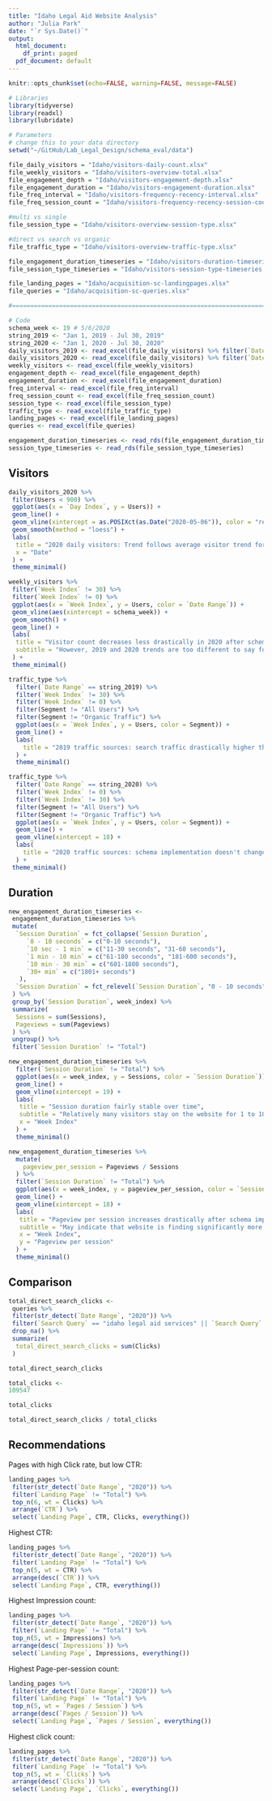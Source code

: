 ```yaml
---
title: "Idaho Legal Aid Website Analysis"
author: "Julia Park"
date: "`r Sys.Date()`"
output:
  html_document:
    df_print: paged
  pdf_document: default
---
```


```r
knitr::opts_chunk$set(echo=FALSE, warning=FALSE, message=FALSE)
```

```r
# Libraries
library(tidyverse)
library(readxl)
library(lubridate)

# Parameters
# change this to your data directory
setwd("~/GitHub/Lab_Legal_Design/schema_eval/data")

file_daily_visitors = "Idaho/visitors-daily-count.xlsx"
file_weekly_visitors = "Idaho/visitors-overview-total.xlsx"
file_engagement_depth = "Idaho/visitors-engagement-depth.xlsx"
file_engagement_duration = "Idaho/visitors-engagement-duration.xlsx"
file_freq_interval = "Idaho/visitors-frequency-recency-interval.xlsx"
file_freq_session_count = "Idaho/visitors-frequency-recency-session-count.xlsx"

#multi vs single
file_session_type = "Idaho/visitors-overview-session-type.xlsx" 

#direct vs search vs organic
file_traffic_type = "Idaho/visitors-overview-traffic-type.xlsx"

file_engagement_duration_timeseries = "Idaho/visitors-duration-timeseries.rds"
file_session_type_timeseries = "Idaho/visitors-session-type-timeseries.rds"

file_landing_pages = "Idaho/acquisition-sc-landingpages.xlsx"
file_queries = "Idaho/acquisition-sc-queries.xlsx"

#===============================================================================

# Code
schema_week <- 19 # 5/6/2020
string_2019 <- "Jan 1, 2019 - Jul 30, 2019"
string_2020 <- "Jan 1, 2020 - Jul 30, 2020"
daily_visitors_2019 <- read_excel(file_daily_visitors) %>% filter(`Date Range` == string_2019)
daily_visitors_2020 <- read_excel(file_daily_visitors) %>% filter(`Date Range` == string_2020)
weekly_visitors <- read_excel(file_weekly_visitors)
engagement_depth <- read_excel(file_engagement_depth)
engagement_duration <- read_excel(file_engagement_duration)
freq_interval <- read_excel(file_freq_interval)
freq_session_count <- read_excel(file_freq_session_count)
session_type <- read_excel(file_session_type)
traffic_type <- read_excel(file_traffic_type)
landing_pages <- read_excel(file_landing_pages)
queries <- read_excel(file_queries)

engagement_duration_timeseries <- read_rds(file_engagement_duration_timeseries)
session_type_timeseries <- read_rds(file_session_type_timeseries)
```

## Visitors

```r
daily_visitors_2020 %>% 
 filter(Users < 900) %>% 
 ggplot(aes(x = `Day Index`, y = Users)) +
 geom_line() + 
 geom_vline(xintercept = as.POSIXct(as.Date("2020-05-06")), color = "red") + 
 geom_smooth(method = "loess") +
 labs(
  title = "2020 daily visitors: Trend follows average visitor trend for this year", 
  x = "Date"
 ) + 
 theme_minimal()
```

```r
weekly_visitors %>% 
 filter(`Week Index` != 30) %>% 
 filter(`Week Index` != 0) %>% 
 ggplot(aes(x = `Week Index`, y = Users, color = `Date Range`)) +
 geom_vline(aes(xintercept = schema_week)) +
 geom_smooth() + 
 geom_line() + 
 labs(
  title = "Visitor count decreases less drastically in 2020 after schema implementation", 
  subtitle = "However, 2019 and 2020 trends are too different to say for sure"
 ) + 
 theme_minimal()
```

```r
traffic_type %>% 
  filter(`Date Range` == string_2019) %>% 
  filter(`Week Index` != 30) %>% 
  filter(`Week Index` != 0) %>% 
  filter(Segment != "All Users") %>% 
  filter(Segment != "Organic Traffic") %>% 
  ggplot(aes(x = `Week Index`, y = Users, color = Segment)) +
  geom_line() + 
  labs(
    title = "2019 traffic sources: search traffic drastically higher than direct traffic"
  ) + 
  theme_minimal()
```

```r
traffic_type %>% 
  filter(`Date Range` == string_2020) %>% 
  filter(`Week Index` != 0) %>% 
  filter(`Week Index` != 30) %>% 
  filter(Segment != "All Users") %>% 
  filter(Segment != "Organic Traffic") %>% 
  ggplot(aes(x = `Week Index`, y = Users, color = Segment)) +
  geom_line() + 
  geom_vline(xintercept = 18) +
  labs(
    title = "2020 traffic sources: schema implementation doesn't change traffic source distribution" 
  ) +
 theme_minimal()
```

## Duration

```r
new_engagement_duration_timeseries <-
 engagement_duration_timeseries %>% 
 mutate(
  `Session Duration` = fct_collapse(`Session Duration`, 
     `0 - 10 seconds` = c("0-10 seconds"), 
     `10 sec - 1 min` = c("11-30 seconds", "31-60 seconds"),
     `1 min - 10 min` = c("61-180 seconds", "181-600 seconds"), 
     `10 min - 30 min` = c("601-1800 seconds"), 
     `30+ min` = c("1801+ seconds")
   ), 
  `Session Duration` = fct_relevel(`Session Duration`, "0 - 10 seconds", "10 sec - 1 min", "1 min - 10 min", "10 min - 30 min", "30+ min")
 ) %>% 
 group_by(`Session Duration`, week_index) %>% 
 summarize(
  Sessions = sum(Sessions), 
  Pageviews = sum(Pageviews)
 ) %>% 
 ungroup() %>% 
 filter(`Session Duration` != "Total")

```


```r
new_engagement_duration_timeseries %>% 
  filter(`Session Duration` != "Total") %>% 
  ggplot(aes(x = week_index, y = Sessions, color = `Session Duration`)) + 
  geom_line() + 
  geom_vline(xintercept = 19) + 
  labs(
   title = "Session duration fairly stable over time", 
   subtitle = "Relatively many visitors stay on the website for 1 to 10 minutes",
   x = "Week Index"
  ) +
  theme_minimal() 
```


```r
new_engagement_duration_timeseries %>% 
  mutate(
    pageview_per_session = Pageviews / Sessions
  ) %>% 
  filter(`Session Duration` != "Total") %>% 
  ggplot(aes(x = week_index, y = pageview_per_session, color = `Session Duration`)) + 
  geom_line() + 
  geom_vline(xintercept = 18) + 
  labs(
   title = "Pageview per session increases drastically after schema implementation", 
   subtitle = "May indicate that website is finding significantly more engaged users",
   x = "Week Index", 
   y = "Pageview per session"
  ) +
  theme_minimal()
```

## Comparison

```r
total_direct_search_clicks <- 
 queries %>% 
 filter(str_detect(`Date Range`, "2020")) %>% 
 filter(`Search Query` == "idaho legal aid services" || `Search Query` == "legal aid idaho" || `Search Query` == "idaho legal aid") %>% 
 drop_na() %>% 
 summarize(
  total_direct_search_clicks = sum(Clicks)
 )

total_direct_search_clicks
```

```r
total_clicks <- 
109547

total_clicks
```

```r
total_direct_search_clicks / total_clicks
```

## Recommendations 

Pages with high Click rate, but low CTR: 

```r
landing_pages %>% 
 filter(str_detect(`Date Range`, "2020")) %>% 
 filter(`Landing Page` != "Total") %>% 
 top_n(6, wt = Clicks) %>% 
 arrange(`CTR`) %>% 
 select(`Landing Page`, CTR, Clicks, everything())
```

Highest CTR: 

```r
landing_pages %>% 
 filter(str_detect(`Date Range`, "2020")) %>% 
 filter(`Landing Page` != "Total") %>% 
 top_n(5, wt = CTR) %>% 
 arrange(desc(`CTR`)) %>% 
 select(`Landing Page`, CTR, everything())
```

Highest Impression count: 

```r
landing_pages %>% 
 filter(str_detect(`Date Range`, "2020")) %>% 
 filter(`Landing Page` != "Total") %>% 
 top_n(5, wt = Impressions) %>% 
 arrange(desc(`Impressions`)) %>% 
 select(`Landing Page`, Impressions, everything())
```

Highest Page-per-session count: 

```r
landing_pages %>% 
 filter(str_detect(`Date Range`, "2020")) %>% 
 filter(`Landing Page` != "Total") %>% 
 top_n(5, wt = `Pages / Session`) %>% 
 arrange(desc(`Pages / Session`)) %>% 
 select(`Landing Page`, `Pages / Session`, everything())
```

Highest click count: 

```r
landing_pages %>% 
 filter(str_detect(`Date Range`, "2020")) %>% 
 filter(`Landing Page` != "Total") %>% 
 top_n(5, wt = `Clicks`) %>% 
 arrange(desc(`Clicks`)) %>% 
 select(`Landing Page`, `Clicks`, everything())
```

